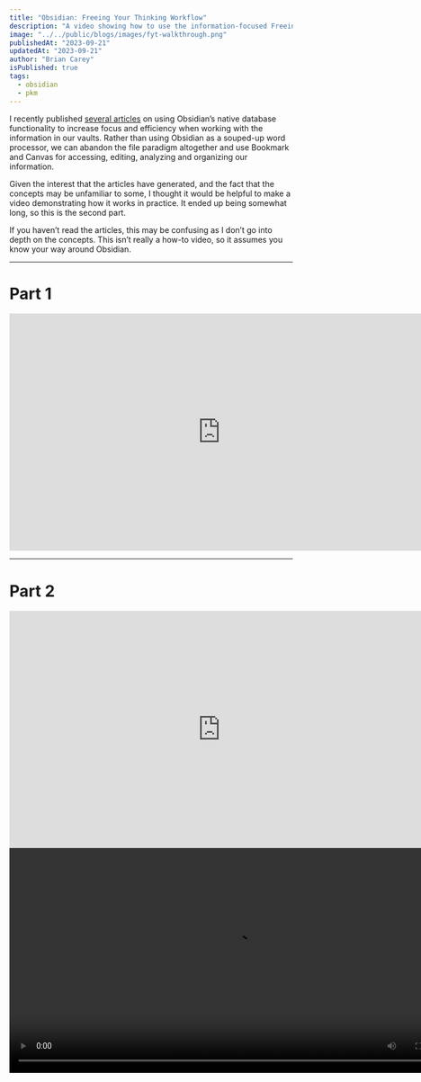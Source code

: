 ```yaml
---
title: "Obsidian: Freeing Your Thinking Workflow"
description: "A video showing how to use the information-focused Freeing Your Thinking paradigm."
image: "../../public/blogs/images/fyt-walkthrough.png"
publishedAt: "2023-09-21"
updatedAt: "2023-09-21"
author: "Brian Carey"
isPublished: true
tags:
  - obsidian
  - pkm
---
```


I recently published [several articles](https://biscotty.online/blogs/freeing-your-thinking-part-1) on using Obsidian’s native database functionality to increase focus and efficiency when working with the information in our vaults. Rather than using Obsidian as a souped-up word processor, we can abandon the file paradigm altogether and use Bookmark and Canvas for accessing, editing, analyzing and organizing our information.

Given the interest that the articles have generated, and the fact that the concepts may be unfamiliar to some, I thought it would be helpful to make a video demonstrating how it works in practice. It ended up being somewhat long, so this is the second part.

If you haven’t read the articles, this may be confusing as I don’t go into depth on the concepts. This isn’t really a how-to video, so it assumes you know your way around Obsidian.

---

# Part 1

<iframe src="https://fast.wistia.net/embed/iframe/yiot4vgtp3?seo=false&videoFoam=false" title="FYT Demo Part 1 Video" allow="autoplay; fullscreen" allowtransparency="true" frameborder="0" scrolling="no" class="wistia_embed" name="wistia_embed" msallowfullscreen width="750" height="422"></iframe>
<script src="https://fast.wistia.net/assets/external/E-v1.js" async></script>

---

# Part 2

<iframe src="https://fast.wistia.net/embed/iframe/c5nzx1xanr?seo=true&videoFoam=false" title="FYT Demo Part 2 Video" allow="autoplay; fullscreen" allowtransparency="true" frameborder="0" scrolling="no" class="wistia_embed" name="wistia_embed" msallowfullscreen width="750" height="422"></iframe>
<script src="https://fast.wistia.net/assets/external/E-v1.js" async></script>

<video width="800" controls>
  <source src="/blogs/videos/fyt-demo-part-2.mp4" type="video/mp4" />
  Your browser does not support the video tag.
</video>
